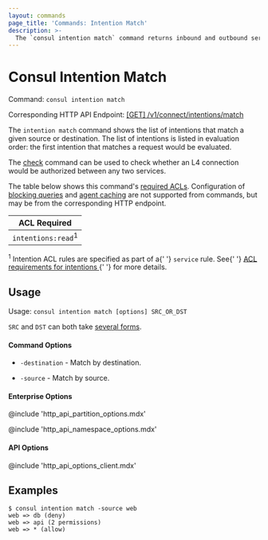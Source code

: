 ```yaml
---
layout: commands
page_title: 'Commands: Intention Match'
description: >-
  The `consul intention match` command returns inbound and outbound service intentions for a specific service.
---
```


# Consul Intention Match

Command: `consul intention match`

Corresponding HTTP API Endpoint: [\[GET\] /v1/connect/intentions/match](/consul/api-docs/connect/intentions#list-matching-intentions)

The `intention match` command shows the list of intentions that match
a given source or destination. The list of intentions is listed in evaluation
order: the first intention that matches a request would be evaluated.

The [check](/consul/commands/intention/check) command can be used to
check whether an L4 connection would be authorized between any two services.

The table below shows this command's [required ACLs](/consul/api-docs/api-structure#authentication). Configuration of
[blocking queries](/consul/api-docs/features/blocking) and [agent caching](/consul/api-docs/features/caching)
are not supported from commands, but may be from the corresponding HTTP endpoint.

| ACL Required                  |
| ----------------------------- |
| `intentions:read`<sup>1</sup> |

<p>
  <sup>1</sup> Intention ACL rules are specified as part of a{' '}
  <code>service</code> rule. See{' '}
  <a href="/consul/docs/connect/intentions/intention-usage#acl-requirements">
    ACL requirements for intentions
  </a>{' '}
  for more details.
</p>

## Usage

Usage: `consul intention match [options] SRC_OR_DST`

`SRC` and `DST` can both take [several forms](/consul/commands/intention#source-and-destination-naming).

#### Command Options

- `-destination` - Match by destination.

- `-source` - Match by source.

#### Enterprise Options

@include 'http_api_partition_options.mdx'

@include 'http_api_namespace_options.mdx'

#### API Options

@include 'http_api_options_client.mdx'

## Examples

```shell-session
$ consul intention match -source web
web => db (deny)
web => api (2 permissions)
web => * (allow)
```
